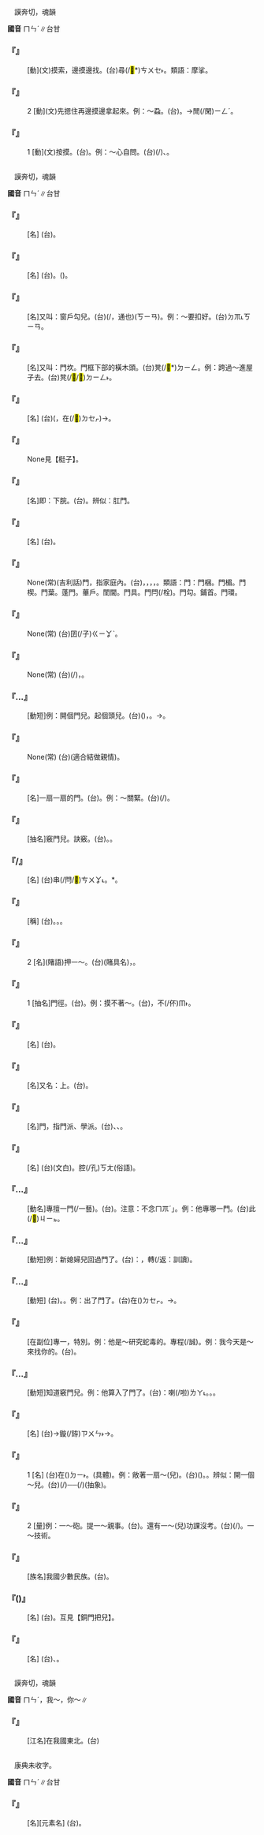 
=={{ruby|捫|ㄇㄣˊ}}==

　謨奔切，魂韻

'''國音''' <rt>ㄇㄣˊ</rt>∥台甘

    

==='''『{{ruby|捫|ㄇㄣˊ}}{{ruby|搎|ㄙㄨㄣ}}』'''===
: [動](文)摸索，邊摸邊找。(台){{ruby|那|ㄋㄚˋ}}{{ruby|摸|ㆠㆲ}}{{ruby|那|ㄋㄚˋ}}尋(/<mark>&#xffbf6;</mark>*)<rt>ㄘㄨㆤ˫</rt>{{ruby|/|ㄘㆤ˫}}。類語：摩挲。
    

==='''『{{ruby|捫|ㄇㄣˊ}}』'''===
:2  [動](文)先摁住再邊摸邊拿起來。例：～蝨。(台){{ruby|掠|ㄌㄧㄚㆷ ͘}}{{ruby|蝨|ㄙㄚㆵ}}{{ruby|母|ㆠㄜˋ}}{{ruby|/|ㆠㄨˋ}}。→{{ruby|消|ㄒㄧㄠ}}閒(/閑)<rt>ㄧㄥˊ</rt>。
    

==='''『{{ruby|捫|ㄇㄣˊ}}』'''===
:1  [動](文)按摸。(台){{ruby|用|ㄧㆲ˫}}{{ruby|手|ㄑㄧㄨˋ}}{{ruby|摸|ㆠㆲ}}。例：～心自問。(台){{ruby|摸|ㆠㆲ}}{{ruby|自|ㄗㄨ˫}}{{ruby|己|ㄍㄧˋ}}{{ruby|丌|ㆤ}}{{ruby|胸|ㄏㄧㄥ}}{{ruby|坎|ㄎㆰˋ}}(/{{ruby|心|ㄒㄧㆬ}}{{ruby|肝|ㄍㄨㆩ}}){{ruby|問|ㄇㆭ˫}}{{ruby|自|ㄗㄨ˫}}{{ruby|己|ㄍㄧˋ}}{{ruby|反|ㄏㄨㄢˋ}}{{ruby|省|ㄒㄧㄥˋ}}、{{ruby|省|ㄒㄧㄥˋ}}{{ruby|察|ㄘㄚㆵ}}。
    

=={{ruby|門|ㄇㄣˊ}}==

　謨奔切，魂韻

'''國音''' <rt>ㄇㄣˊ</rt>∥台甘

    

==='''『{{ruby|門|ㄇㄣˊ}}{{ruby|框|ㄎㄨㄤ}}{{ruby|子|·ㄗˇ}}』'''===
: [名] (台){{ruby|門|ㄇㆭˊ}}{{ruby|框|ㄎㄧㄥ}}。
    

==='''『{{ruby|門|ㄇㄣˊ}}{{ruby|軸|ㄓㄡˊ}}{{ruby|兒|ㄦ}}』'''===
: [名] (台){{ruby|門|ㄇㆭˊ}}{{ruby|榫|ㄙㄨㄣˋ}}。({{ruby|插|ㄘㄚㆷ}}{{ruby|入|ㄌㄧㆴ}}{{ruby|門|ㄇㆭˊ}}{{ruby|臼|ㄎㄨ˫}}{{ruby|丌|ㆤ}}{{ruby|部|ㄅㆦ˫}}{{ruby|分|ㄏㄨㄣ˫}})。
    

==='''『{{ruby|門|ㄇㄣˊ}}{{ruby|勾|ㄍㄡ}}{{ruby|兒|ㄦ}}』'''===
: [名]又叫：窗戶勾兒。(台){{ruby|門|ㄇㆭˊ}}{{ruby|或|ㄧㄚㆷ ͘}}{{ruby|是|ㄒㄧ˫}}{{ruby|窗|ㄊㄤ}}(/{{ruby|<mark>&#xf984d;</mark>|ㄊㄤ}}，通也){{ruby|仔|ㄚ}}{{ruby|丌|ㆤ}}{{ruby|彎|ㄨㄢ}}{{ruby|曲|ㄎㄧㄠ}}{{ruby|形|ㄏㄧㄥˊ}}{{ruby|丌|ㆤ}}{{ruby|勾|ㄍㄠ}}({{ruby|/|ㄉㆭ˪}}<rt>ㄎㄧㄢ</rt>){{ruby|仔|ㄚ}}。例：～要扣好。(台){{ruby|門|ㄇㆭˊ}}{{ruby|丌|ㄗㄨㄥ}}<rt>ㄉㆭ˪</rt><rt>ㄎㄧㄢ</rt>{{ruby|仔|ㄚ}}{{ruby|著|ㄉㄧㄜㆷ}}{{ruby|<mark>&#xf8fb5;</mark>|ㄎㄧㄢ}}{{ruby|付|ㄏㆦ˫}}{{ruby|伊|ㄧ}}{{ruby|好|ㄏㄜˋ}}。
    

==='''『{{ruby|門|ㄇㄣˊ}}{{ruby|檻|ㄎㄢˇ}}{{ruby|兒|ㄦ}}』'''===
: [名]又叫：門坎。門框下部的橫木頭。(台){{ruby|戶|ㄏㆦ˫}}凳(/<mark>&#xf9be7;</mark>*{{ruby|/|ㄉㆨㆪ}})<rt>ㄉㄧㄥ</rt>。例：跨過～進屋子去。(台){{ruby|跨|ㄏㆩ˫}}{{ruby|過|ㄍㆤ˪}}{{ruby|/|ㄍㄨㆤ˪}}{{ruby|戶|ㄏㆦ˫}}凳({{ruby|/|ㄍㄛ˪}}/<mark>&#xf9be7;</mark>/<mark>&#xf90cb;</mark>)<rt>ㄉㄧㄥ˫</rt>{{ruby|入|ㄌㄧㆴ ͘}}{{ruby|去|ㄎㄧ˪}}{{ruby|厝|ㄘㄨ˪}}{{ruby|內|ㄌㄞ˫}}。
    

==='''『{{ruby|門|ㄇㄣˊ}}{{ruby|洞|ㄉㄨㄥˋ}}{{ruby|兒|ㄦ}}』'''===
: [名] (台){{ruby|大|ㄉㄨㄚ˫}}{{ruby|門|ㄇㆭˊ}}{{ruby|有|ㄨ˫}}{{ruby|厚|ㄍㄠ˫}}{{ruby|壁|ㄅㄧㄚㆷ}}{{ruby|或|ㄧㄚㆷ ͘}}{{ruby|是|ㄒㄧ˫}}{{ruby|厝|ㄘㄨ˪}}{{ruby|頂|ㄉㄧㄥˋ}}({{ruby|又|ㄧㄨ˫}}{{ruby|深|ㄑㄧㆬ}}{{ruby|又|ㄧㄨ˫}}{{ruby|長|ㄉㆭˊ}}，{{ruby|<mark>&#xffa49;</mark>|ㄅㆤㆷ}}{{ruby|/|ㆠㄨㆤㆷ}}{{ruby|過|ㄍㄨㆤ˪}}{{ruby|/|ㄍㆤ˪}}{{ruby|去|ㄎㄧ˪}}{{ruby|親|ㄑㄧㄣ}}{{ruby|像|ㄑㄧㆧ˫}}{{ruby|/|ㄑㄧㆫ˫}}在(/<mark>&#xf9549;</mark>)<rt>ㄉㆤㆷ</rt>{{ruby|<mark>&#xf9861;</mark>|ㄋㆭ˪}}{{ruby|山|ㄙㄨㆩ}}{{ruby|洞|ㄉㆲ˫}}){{ruby|丌|ㆤ}}{{ruby|門|ㄇㆭˊ}}{{ruby|孔|ㄎㄤ}}→{{ruby|空|ㄎㆲ}}。
    

==='''『{{ruby|門|ㄇㄣˊ}}{{ruby|梃|ㄊㄧㄥˇ}}{{ruby|子|·ㄗˇ}}』'''===
: None見【梃子】。
    

==='''『{{ruby|幽|ㄧㄡ}}{{ruby|門|ㄇㄣˊ}}』'''===
: [名]即：下脘。(台){{ruby|幽|ㄧㄨ}}{{ruby|門|ㄇㆭˊ}}。辨似：肛門。
    

==='''『{{ruby|門|ㄇㄣˊ}}{{ruby|垛|ㄉㄨㄛˇ}}{{ruby|子|·ㄗˇ}}』'''===
: [名] (台){{ruby|門|ㄇㆭˊ}}{{ruby|雙|ㄒㄧㄤ}}{{ruby|爿|ㄅㄧㄥˊ}}{{ruby|邊|ㄅㆪ}}{{ruby|丌|ㆤ}}{{ruby|磚|ㄗㆭ}}{{ruby|仔|ㄗㄨㄟˇ}}{{ruby|柱|ㄊㄧㄠ˫}}。
    

==='''『{{ruby|五|ㄨˇ}}{{ruby|福|ㄈㄨˊ}}{{ruby|臨|ㄌㄧㄣˊ}}{{ruby|門|ㄇㄣˊ}}』'''===
: None(常)(吉利話)門，指家庭內。(台){{ruby|長|ㄉㆭˊ}}{{ruby|壽|ㄒㄧㄨ˫}}，{{ruby|富|ㄏㄨ˪}}{{ruby|貴|ㄍㄨㄧ˪}}，{{ruby|康|ㄎㆲ}}{{ruby|健|ㄍㄧㄢ˫}}，{{ruby|好|ㄏㄜˋ}}{{ruby|德|ㄉㄧㆤㆶ}}{{ruby|行|ㄏㄧㄥˊ}}，{{ruby|善|ㄒㄧㄢ˫}}{{ruby|終|ㄐㄧㆲ}}{{ruby|等|ㄉㄧㄥˋ}}{{ruby|等|ㄉㄧㄥˋ}}{{ruby|丌|ㆤ}}{{ruby|福|ㄏㆦㆶ}}{{ruby|氣|ㄎㄧ˪}}{{ruby|攏|ㄌㆲˋ}}{{ruby|降|ㄍㄤ˪}}{{ruby|臨|ㄌㄧㆬˊ}}{{ruby|一|ㄐㄧㆵ ͘}}{{ruby|厝|ㄘㄨ˪}}{{ruby|內|ㄌㄞ˫}}。類語：門：門梱。門楣。門楔。門葉。蓬門。蓽戶。閨閫。門具。門閂(/栓)。門勾。鋪首。門環。
    

==='''『{{ruby|長|ㄓㄤˇ}}{{ruby|門|ㄇㄣˊ}}{{ruby|長|ㄓㄤˇ}}{{ruby|子|·ㄗˇ}}』'''===
: None(常) (台){{ruby|大|ㄉㄨㄚ˫}}{{ruby|房|ㄅㄤˊ}}{{ruby|大|ㄉㄨㄚ˫}}囝(/子)<rt>ㄍㄧㆩˋ</rt>。
    

==='''『{{ruby|一|ㄧˋ}}{{ruby|門|ㄇㄣˊ}}{{ruby|老|ㄌㄠˇ}}{{ruby|小|ㄒㄧㄠˇ}}』'''===
: None(常) (台){{ruby|歸|ㄍㄨㄧ˫}}{{ruby|家|ㄍㄚ}}{{ruby|族|ㄗㆦㆶ ͘}}(/{{ruby|全|ㄗㄨㄢˊ}}{{ruby|家|ㄍㆤ}}){{ruby|老|ㄌㄠ˫}}{{ruby|丌|ㄗㄨㄥ}}{{ruby|幼|ㄧㄨ˪}}{{ruby|丌|ㆤ}}，{{ruby|大|ㄉㄨㄚ˫}}{{ruby|大|ㄉㄨㄚ˫}}{{ruby|細|ㄙㄨㆤ˪}}{{ruby|/|ㄙㆤ˪}}{{ruby|細|ㄙㄨㆤ˪}}{{ruby|/|ㄙㆤ˪}}。
    

==='''『{{ruby|開|ㄎㄞ}}…{{ruby|門|ㄇㄣˊ}}{{ruby|兒|ㄦ}}』'''===
: [動短]例：開個門兒。起個頭兒。(台)({{ruby|我|ㆣㄨㄚˋ}}{{ruby|來|ㄌㄞˊ}}){{ruby|第|ㄉㄞ˫}}{{ruby|先|ㄒㄧㄥ}}{{ruby|做|ㄗㄨㆤ˪}}{{ruby|/|ㄗㄜ˪}}，{{ruby|做|ㄗㄨㆤ˪}}{{ruby|/|ㄗㄜ˪}}{{ruby|一|ㄐㄧㆵ ͘}}{{ruby|個|ㆤˊ}}{{ruby|起|ㄎㄧˋ}}{{ruby|頭|ㄊㄠˊ}}。→{{ruby|做|ㄗㄨㆤ˪}}{{ruby|/|ㄗㄜ˪}}{{ruby|機|ㄍㄧ}}{{ruby|會|ㄏㄨㆤ˫}}{{ruby|付|ㄏㆦ˫}}{{ruby|人|ㄌㄤˊ}}{{ruby|會|ㄨㆤ˫}}{{ruby|/|ㆤ˫}}{{ruby|得|ㄉㄧㆵ}}{{ruby|參|ㄘㆰ}}{{ruby|加|ㄍㄚ}}。
    

==='''『{{ruby|門|ㄇㄣˊ}}{{ruby|當|ㄉㄤ}}{{ruby|戶|ㄏㄨˋ}}{{ruby|對|ㄉㄨㄟˋ}}』'''===
: None(常) (台){{ruby|門|ㄇㆭˊ}}{{ruby|風|ㄏㆲ}}{{ruby|相|ㄒㄧㄜ}}{{ruby|/|ㄙㆩ}}{{ruby|對|ㄉㄨㄧ˪}}(適合結做親情)。
    

==='''『{{ruby|門|ㄇㄣˊ}}{{ruby|扇|ㄕㄢˋ}}』'''===
: [名]一扇一扇的門。(台){{ruby|門|ㄇㆭˊ}}{{ruby|扇|ㄒㆪ˪}}{{ruby|板|ㄅㄢˋ}}。例：～關緊。(台){{ruby|門|ㄇㆭˊ}}{{ruby|扇|ㄒㆪ˪}}(/{{ruby|扇|ㄒㆪ˪}}{{ruby|板|ㄅㄢˋ}}){{ruby|關|ㄍㄨㆮ}}{{ruby|/|ㄍㄨㆪ}}{{ruby|付|ㄏㆦ˫}}{{ruby|緪|ㄢˊ}}。
    

==='''『{{ruby|門|ㄇㄣˊ}}{{ruby|徑|ㄐㄧㄥˋ}}』'''===
: [抽名]竅門兒。訣竅。(台){{ruby|訣|ㄍㄨㄚㆵ}}。{{ruby|門|ㄇㆭˊ}}{{ruby|路|ㄌㆦ˫}}。
    

==='''『{{ruby|門|ㄇㄣˊ}}{{ruby|閂|ㄕㄨㄢ}}/{{ruby|栓|ㄕㄨㄢ}}』'''===
: [名] (台){{ruby|門|ㄇㆭˊ}}串(/閂/<mark>&#xf9267;</mark>)<rt>ㄘㄨㆩ˪</rt>。{{ruby|門|ㄇㆭˊ}}{{ruby|梇|ㄌㆲ˫}}*。
    

==='''『{{ruby|門|ㄇㄣˊ}}{{ruby|生|ㄕㄥ}}』'''===
: [稱] (台){{ruby|學|ㄏㄚㆶ ͘}}{{ruby|生|ㄒㄧㄥ}}。{{ruby|門|ㄇㆭˊ}}{{ruby|人|ㆢㄧㄣˊ}}{{ruby|/|ㄌㄧㄣˊ}}。{{ruby|門|ㄇㆭˊ}}{{ruby|徒|ㄉㆦˊ}}。
    

==='''『{{ruby|門|ㄇㄣˊ}}{{ruby|兒|ㄦ}}』'''===
:2  [名](賭語)押一～。(台){{ruby|撚|ㄌㄧㄢˋ}}{{ruby|寶|ㄅㄜˋ}}(賭具名)，{{ruby|四|ㄒㄧ˪}}{{ruby|角|ㄍㄚㆶ}}{{ruby|壓|ㄉㆤㆷ}}{{ruby|一|ㄐㄧㆵ ͘}}{{ruby|角|ㄍㄚㆶ}}。
    

==='''『{{ruby|門|ㄇㄣˊ}}{{ruby|兒|ㄦ}}』'''===
:1  [抽名]門徑。(台){{ruby|門|ㄇㆭˊ}}{{ruby|路|ㄌㆦ˫}}。例：摸不著～。(台){{ruby|索|ㄙㄜㆷ}}{{ruby|→|ㄙㄚ}}{{ruby|無|ㆠㄜˊ}}{{ruby|寮|ㄌㄧㄠˊ}}{{ruby|仔|ㄗㄨㄟˇ}}{{ruby|門|ㄇㆭˊ}}，不(/伓)<rt>ㆬ˫</rt>{{ruby|知|ㄗㆮ}}{{ruby|<mark>&#xffa49;</mark>|ㆠㆤㆷ}}{{ruby|/|ㆠㄨㆤㆷ}}{{ruby|怎|ㄗㄨㆩˋ}}{{ruby|樣|ㄧㆧ˫}}{{ruby|/|ㄧㆫ˫}}{{ruby|處|ㄘㄨˋ}}{{ruby|理|ㄌㄧˋ}}。
    

==='''『{{ruby|電|ㄉㄧㄢˋ}}{{ruby|門|ㄇㄣˊ}}』'''===
: [名] (台){{ruby|開|ㄎㄞ}}{{ruby|關|ㄍㄨㄢ}}。
    

==='''『{{ruby|噴|ㄆㄣ}}{{ruby|門|ㄇㄣˊ}}』'''===
: [名]又名：上{{ruby|脘|ㄍㄨㄢˇ}}{{ruby|/|ㄨㄢˇ}}。(台){{ruby|噴|ㄆㆭ}}{{ruby|門|ㄇㆭˊ}}。
    

==='''『{{ruby|孔|ㄎㄨㄥˇ}}{{ruby|門|ㄇㄣˊ}}』'''===
: [名]門，指門派、學派。(台){{ruby|孔|ㄎㆲˋ}}{{ruby|子|ㄗㄨˋ}}{{ruby|儒|ㄌㄨˊ}}{{ruby|/|ㆡㄨˊ}}{{ruby|學|ㄏㄚㆶ ͘}}{{ruby|丌|ㆤ}}{{ruby|學|ㄏㄚㆶ ͘}}{{ruby|派|ㄆㄞ˪}}、{{ruby|學|ㄏㄚㆶ ͘}}{{ruby|問|ㆠㄨㄣ˫}}、{{ruby|思|ㄙㄨ˫}}{{ruby|想|ㄒㄧㆲˋ}}。
    

==='''『{{ruby|肛|ㄍㄤ}}{{ruby|門|ㄇㄣˊ}}』'''===
: [名] (台){{ruby|肛|ㄍㆲ}}{{ruby|門|ㄇㆭˊ}}(文白)。{{ruby|骹|ㄎㄚ}}{{ruby|穿|ㄘㆭ}}腔(/孔)<rt>ㄎㄤ</rt>(俗語)。
    

==='''『{{ruby|專|ㄓㄨㄢ}}…{{ruby|門|ㄇㄣˊ}}』'''===
: [動名]專擅一門(/一藝)。(台){{ruby|專|ㄗㄨㄢ}}{{ruby|門|ㆠㄨㄣˊ}}。注意：不念{{ruby|「|ㄗㄨㄢ}}<rt>ㄇㆭˊ</rt>」。例：他專哪一門。(台){{ruby|伊|ㄧ}}{{ruby|何|ㄉㄜˋ}}此(/<mark>&#xffb50;</mark>)<rt>ㄐㄧㆵ</rt>{{ruby|門|ㆠㄨㄣˊ}}{{ruby|/|ㄇㆭˊ}}{{ruby|較|ㄎㄚㆷ}}{{ruby|專|ㄗㄨㄢ}}{{ruby|門|ㆠㄨㄣˊ}}。
    

==='''『{{ruby|回|ㄏㄨㄟˊ}}…{{ruby|門|ㄇㄣˊ}}』'''===
: [動短]例：新媳婦兒回過門了。(台){{ruby|按|ㄢ˪}}：{{ruby|台|ㄉㄞˊ}}{{ruby|俗|ㄒㄧㆦㆶ ͘}}，{{ruby|新|ㄒㄧㄣ}}{{ruby|娘|ㄋㄧㆦˊ}}{{ruby|/|ㄋㄧㄨˊ}}{{ruby|三|ㄙㆩ}}{{ruby|日|ㄌㄧㆵ ͘}}{{ruby|/|ㆢㄧㆵ ͘}}轉(/返：訓讀){{ruby|·|ㄉㆭˋ}}{{ruby|厝|ㄘㄨ˪}}。
    

==='''『{{ruby|出|ㄔㄨ}}…{{ruby|門|ㄇㄣˊ}}』'''===
: [動短] (台){{ruby|出|ㄘㄨㆵ}}{{ruby|門|ㄇㆭˊ}}。{{ruby|出|ㄘㄨㆵ}}{{ruby|外|ㆣㄨㄚ˫}}。例：出了門了。(台){{ruby|一|ㄐㄧㆵ ͘}}{{ruby|時|ㄒㄧˊ}}{{ruby|外|ㆣㄨㄚ˫}}{{ruby|出|ㄘㄨㆵ}}{{ruby|無|ㆠㄜˊ}}在({{ruby|/|ㆣㄧㄢˊ}})<rt>ㄉㆤㆷ</rt>{{ruby|厝|ㄘㄨ˪}}{{ruby|內|ㄌㄞ˫}}。→{{ruby|離|ㄌㄧ˫}}{{ruby|開|ㄎㄨㄧ}}{{ruby|家|ㄍㄚ}}{{ruby|鄉|ㄏㄧㆲ}}{{ruby|去|ㄎㄧ˪}}{{ruby|真|ㄐㄧㄣ}}{{ruby|遠|ㄏㆭ˫}}{{ruby|丌|ㄗㄨㄥ}}{{ruby|所|ㄙㆦˋ}}{{ruby|在|ㄗㄞ˫}}。
    

==='''『{{ruby|專|ㄓㄨㄢ}}{{ruby|門|ㄇㄣˊ}}』'''===
: [在副位]專一，特別。例：他是～研究蛇毒的。專程(/誠)。例：我今天是～來找你的。(台){{ruby|挑|ㄊㄧㄠ}}{{ruby|工|ㄍㄤ}}。
    

==='''『{{ruby|入|ㄖㄨˋ}}…{{ruby|門|ㄇㄣˊ}}』'''===
: [動短]知道竅門兒。例：他算入了門了。(台){{ruby|伊|ㄧ}}{{ruby|會|ㄨㆤ˫}}{{ruby|/|ㆤ˫}}{{ruby|用|ㄧㆲ˫}}{{ruby|/|ㄧㄥ˫}}{{ruby|得|ㄉㄧㆤㆶ}}{{ruby|/|ㄉㄧㆵ}}{{ruby|講|ㄍㆲˋ}}{{ruby|→|ㄍㆲ}}：{{ruby|知|ㄗㄞ}}{{ruby|影|ㄧㆩˋ}}{{ruby|一|ㄐㄧㆵ ͘}}{{ruby|個|ㆤˊ}}{{ruby|訣|ㄍㄨㄚㆵ}}喇(/啦)<rt>ㄌㄚ˪</rt>。{{ruby|掠|ㄌㄧㄚㆷ ͘}}{{ruby|著|ㄉㄧㄜㆷ}}{{ruby|勢|ㄙㆤ˪}}{{ruby|面|ㆠㄧㄣ˫}}{{ruby|/|ㆠㄧㄢ˫}}。{{ruby|摸|ㆠㆲ}}{{ruby|著|ㄉㄧㄜㆷ}}{{ruby|門|ㄇㆭˊ}}{{ruby|路|ㄌㆦ˫}}。
    

==='''『{{ruby|水|ㄕㄨㄟˇ}}{{ruby|門|ㄇㄣˊ}}』'''===
: [名] (台){{ruby|水|ㄗㄨㄧˋ}}{{ruby|道|ㄉㄜ˫}}{{ruby|頭|ㄊㄠˊ}}→{{ruby|水|ㄗㄨㄧˋ}}{{ruby|龍|ㄌㄧㄥˊ}}{{ruby|頭|ㄊㄠˊ}}{{ruby|丌|ㆤ}}鏇(/銌)<rt>ㄗㄨㄣ˫</rt>{{ruby|仔|ㄚ}}→{{ruby|開|ㄎㄞ}}{{ruby|關|ㄍㄨㄢ}}。
    

==='''『{{ruby|門|ㄇㄣˊ}}』'''===
:1  [名] (台){{ruby|門|ㄇㆭˊ}}{{ruby|設|ㄒㄧㄚㆵ}}在({{ruby|/|ㆣㄧㄢˊ}})<rt>ㄉㄧ˫</rt>{{ruby|入|ㄌㄧㆴ}}{{ruby|口|ㄎㄠˋ}}{{ruby|會|ㄨㆤ˫}}{{ruby|/|ㆤ˫}}{{ruby|開|ㄎㄨㄧ}}{{ruby|會|ㄨㆤ˫}}{{ruby|/|ㆤ˫}}{{ruby|關|ㄍㄨㆪ}}{{ruby|/|ㄍㄨㆮ}}{{ruby|得|ㄉㄧㆤㆶ}}{{ruby|/|ㄉㄧㆵ}}{{ruby|丌|ㄗㄨㄥ}}{{ruby|用|ㄧㆲ˫}}{{ruby|具|ㄍㄨ˫}}。(具體)。例：敞著一扇～(兒)。(台)({{ruby|雙|ㄒㄧㄤ}}{{ruby|扇|ㄒㆪ˪}}{{ruby|丌|ㆤ}}{{ruby|門|ㄇㆭˊ}}){{ruby|一|ㄐㄧㆵ ͘}}{{ruby|扇|ㄒㆪ˪}}{{ruby|門|ㄇㆭˊ}}{{ruby|放|ㄅㄤ˪}}{{ruby|開|ㄎㄨㄧ}}{{ruby|開|ㄎㄨㄧ}}。{{ruby|關|ㄍㄨㆪ}}{{ruby|/|ㄍㄨㆮ}}{{ruby|半|ㄅㄨㆩ˪}}{{ruby|扇|ㄒㆪ˪}}{{ruby|門|ㄇㆭˊ}}。辨似：開一個～兒。(台){{ruby|開|ㄎㄨㄧ}}(/{{ruby|設|ㄒㄧㄚㆵ}}){{ruby|一|ㄐㄧㆵ ͘}}{{ruby|個|ㆤˊ}}{{ruby|出|ㄘㄨㆵ}}{{ruby|入|ㄌㄧㆴ}}{{ruby|/|ㄌㄚㆴ}}{{ruby|丌|ㆤ}}{{ruby|所|ㄙㆦˋ}}{{ruby|在|ㄗㄞ˫}}──{{ruby|門|ㄇㆭˊ}}(/{{ruby|門|ㄇㆭˊ}}{{ruby|路|ㄌㆦ˫}})(抽象)。
    

==='''『{{ruby|門|ㄇㄣˊ}}』'''===
:2  [量]例：一～砲。提一～親事。(台){{ruby|講|ㄍㆲˋ}}{{ruby|一|ㄐㄧㆵ ͘}}{{ruby|個|ㆤˊ}}{{ruby|親|ㄑㄧㄣ}}{{ruby|情|ㄐㄧㆩˊ}}。還有一～(兒)功課沒考。(台){{ruby|猶|ㄧㄠˋ}}{{ruby|一|ㄐㄧㆵ ͘}}{{ruby|科|ㄎㄜ}}{{ruby|未|ㆠㆤ˫}}{{ruby|/|ㆠㄨㆤ˫}}{{ruby|考|ㄎㄜˋ}}(/{{ruby|無|ㆠㄜˊ}}{{ruby|考|ㄎㄜˋ}})。一～技術。
    

==='''『{{ruby|門|ㄇㄣˊ}}{{ruby|巴|ㄅㄚ}}』'''===
: [族名]我國少數民族。(台){{ruby|門|ㄇㆭˊ}}{{ruby|巴|ㄅㄚ}}。
    

==='''『{{ruby|門|ㄇㄣˊ}}{{ruby|把|ㄅㄚˇ}}({{ruby|兒|ㄦ}})』'''===
: [名] (台){{ruby|門|ㄇㆭˊ}}{{ruby|啄|ㄉㄠㆷ}}{{ruby|仔|ㄚ}}。互見【銅門把兒】。
    

==='''『{{ruby|門|ㄇㄣˊ}}{{ruby|楣|ㄇㄟˊ}}』'''===
: [名] (台){{ruby|家|ㄍㄚ}}{{ruby|風|ㄏㆲ}}、{{ruby|地|ㄉㆤ˫}}{{ruby|/|ㄉㄨㆤ˫}}{{ruby|位|ㄨㄧ˫}}。
    

=={{ruby|們|ㄇㄣˊ}}==

　謨奔切，魂韻

'''國音''' <rt>ㄇㄣˊ</rt>{{ruby|。|ㄇㄣ}}，我～，你～∥

    

==='''『{{ruby|圖|ㄊㄨˊ}}{{ruby|們|ㄇㄣˊ}}{{ruby|江|ㄐㄧㄤ}}』'''===
: [江名]在我國東北。(台){{ruby|圖|ㄉㆦˊ}}{{ruby|們|ㆠㄨㄣˊ}}{{ruby|江|ㄍㄤ}}
    

=={{ruby|鍆|ㄇㄣˊ}}==

　康典未收字。

'''國音''' <rt>ㄇㄣˊ</rt>∥台甘

    

==='''『{{ruby|鍆|ㄇㄣˊ}}』'''===
: [名][元素名] (台){{ruby|鍆|ㆠㄨㄣˊ}}。
    
